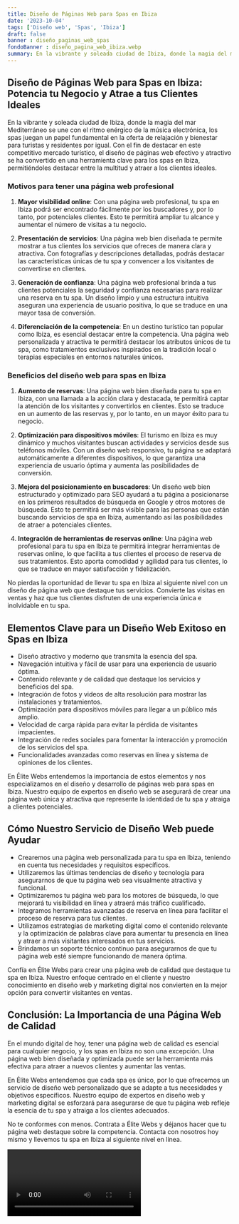 ```yaml
---
title: Diseño de Páginas Web para Spas en Ibiza
date: '2023-10-04'
tags: ['Diseño web', 'Spas', 'Ibiza']
draft: false
banner : diseño_paginas_web_spas
fondoBanner : diseño_pagina_web_ibiza.webp
summary: En la vibrante y soleada ciudad de Ibiza, donde la magia del mar Mediterráneo se une con el ritmo enérgico de la música electrónica, los spas juegan un papel fundamental en la oferta de relajación y bienestar para turistas y residentes por igual. Con el fin de destacar en este competitivo mercado turístico, el diseño de páginas web efectivo y atractivo se ha convertido en una herramienta clave para los spas en Ibiza, permitiéndoles destacar entre la multitud y atraer a los clientes ideales.
---
```


## Diseño de Páginas Web para Spas en Ibiza: Potencia tu Negocio y Atrae a tus Clientes Ideales

En la vibrante y soleada ciudad de Ibiza, donde la magia del mar Mediterráneo se une con el ritmo enérgico de la música electrónica, los spas juegan un papel fundamental en la oferta de relajación y bienestar para turistas y residentes por igual. Con el fin de destacar en este competitivo mercado turístico, el diseño de páginas web efectivo y atractivo se ha convertido en una herramienta clave para los spas en Ibiza, permitiéndoles destacar entre la multitud y atraer a los clientes ideales.

### Motivos para tener una página web profesional

1. **Mayor visibilidad online**: Con una página web profesional, tu spa en Ibiza podrá ser encontrado fácilmente por los buscadores y, por lo tanto, por potenciales clientes. Esto te permitirá ampliar tu alcance y aumentar el número de visitas a tu negocio.

2. **Presentación de servicios**: Una página web bien diseñada te permite mostrar a tus clientes los servicios que ofreces de manera clara y atractiva. Con fotografías y descripciones detalladas, podrás destacar las características únicas de tu spa y convencer a los visitantes de convertirse en clientes.

3. **Generación de confianza**: Una página web profesional brinda a tus clientes potenciales la seguridad y confianza necesarias para realizar una reserva en tu spa. Un diseño limpio y una estructura intuitiva aseguran una experiencia de usuario positiva, lo que se traduce en una mayor tasa de conversión.

4. **Diferenciación de la competencia**: En un destino turístico tan popular como Ibiza, es esencial destacar entre la competencia. Una página web personalizada y atractiva te permitirá destacar los atributos únicos de tu spa, como tratamientos exclusivos inspirados en la tradición local o terapias especiales en entornos naturales únicos.

### Beneficios del diseño web para spas en Ibiza

1. **Aumento de reservas**: Una página web bien diseñada para tu spa en Ibiza, con una llamada a la acción clara y destacada, te permitirá captar la atención de los visitantes y convertirlos en clientes. Esto se traduce en un aumento de las reservas y, por lo tanto, en un mayor éxito para tu negocio.

2. **Optimización para dispositivos móviles**: El turismo en Ibiza es muy dinámico y muchos visitantes buscan actividades y servicios desde sus teléfonos móviles. Con un diseño web responsivo, tu página se adaptará automáticamente a diferentes dispositivos, lo que garantiza una experiencia de usuario óptima y aumenta las posibilidades de conversión.

3. **Mejora del posicionamiento en buscadores**: Un diseño web bien estructurado y optimizado para SEO ayudará a tu página a posicionarse en los primeros resultados de búsqueda en Google y otros motores de búsqueda. Esto te permitirá ser más visible para las personas que están buscando servicios de spa en Ibiza, aumentando así las posibilidades de atraer a potenciales clientes.

4. **Integración de herramientas de reservas online**: Una página web profesional para tu spa en Ibiza te permitirá integrar herramientas de reservas online, lo que facilita a tus clientes el proceso de reserva de sus tratamientos. Esto aporta comodidad y agilidad para tus clientes, lo que se traduce en mayor satisfacción y fidelización.

No pierdas la oportunidad de llevar tu spa en Ibiza al siguiente nivel con un diseño de página web que destaque tus servicios. Convierte las visitas en ventas y haz que tus clientes disfruten de una experiencia única e inolvidable en tu spa.

<GifSeo />

<Cta />

## Elementos Clave para un Diseño Web Exitoso en Spas en Ibiza

- Diseño atractivo y moderno que transmita la esencia del spa.
- Navegación intuitiva y fácil de usar para una experiencia de usuario óptima.
- Contenido relevante y de calidad que destaque los servicios y beneficios del spa.
- Integración de fotos y videos de alta resolución para mostrar las instalaciones y tratamientos.
- Optimización para dispositivos móviles para llegar a un público más amplio.
- Velocidad de carga rápida para evitar la pérdida de visitantes impacientes.
- Integración de redes sociales para fomentar la interacción y promoción de los servicios del spa.
- Funcionalidades avanzadas como reservas en línea y sistema de opiniones de los clientes.

En Élite Webs entendemos la importancia de estos elementos y nos especializamos en el diseño y desarrollo de páginas web para spas en Ibiza. Nuestro equipo de expertos en diseño web se asegurará de crear una página web única y atractiva que represente la identidad de tu spa y atraiga a clientes potenciales.

## Cómo Nuestro Servicio de Diseño Web puede Ayudar

- Crearemos una página web personalizada para tu spa en Ibiza, teniendo en cuenta tus necesidades y requisitos específicos.
- Utilizaremos las últimas tendencias de diseño y tecnología para asegurarnos de que tu página web sea visualmente atractiva y funcional.
- Optimizaremos tu página web para los motores de búsqueda, lo que mejorará tu visibilidad en línea y atraerá más tráfico cualificado.
- Integramos herramientas avanzadas de reserva en línea para facilitar el proceso de reserva para tus clientes.
- Utilizamos estrategias de marketing digital como el contenido relevante y la optimización de palabras clave para aumentar tu presencia en línea y atraer a más visitantes interesados en tus servicios.
- Brindamos un soporte técnico continuo para asegurarnos de que tu página web esté siempre funcionando de manera óptima.

Confía en Élite Webs para crear una página web de calidad que destaque tu spa en Ibiza. Nuestro enfoque centrado en el cliente y nuestro conocimiento en diseño web y marketing digital nos convierten en la mejor opción para convertir visitantes en ventas.

## Conclusión: La Importancia de una Página Web de Calidad

En el mundo digital de hoy, tener una página web de calidad es esencial para cualquier negocio, y los spas en Ibiza no son una excepción. Una página web bien diseñada y optimizada puede ser la herramienta más efectiva para atraer a nuevos clientes y aumentar las ventas.

En Élite Webs entendemos que cada spa es único, por lo que ofrecemos un servicio de diseño web personalizado que se adapte a tus necesidades y objetivos específicos. Nuestro equipo de expertos en diseño web y marketing digital se esforzará para asegurarse de que tu página web refleje la esencia de tu spa y atraiga a los clientes adecuados.

No te conformes con menos. Contrata a Élite Webs y déjanos hacer que tu página web destaque sobre la competencia. Contacta con nosotros hoy mismo y llevemos tu spa en Ibiza al siguiente nivel en línea.

<Video />

<CtaBot job='Spas' city='Ibiza'/>

<Gmaps query='Ibiza+españa+maps' />